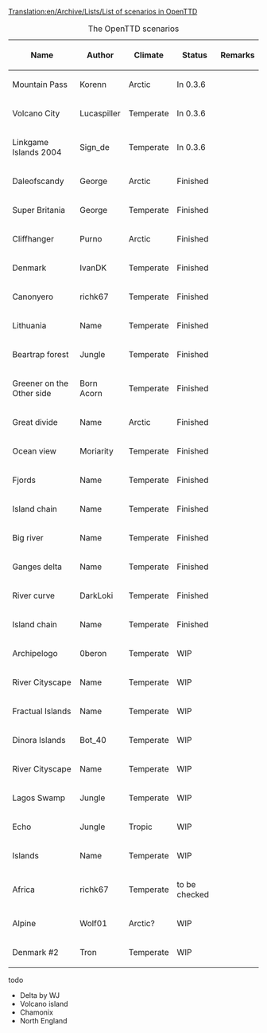 [[Translation:en/Archive/Lists/List of scenarios in OpenTTD]]
{{en/Warning|This table isn't finished yet. Gimme more time :)}}

{| border="1"
|+ The OpenTTD scenarios
|-
! Name !! Author !! Climate !! Status !! Remarks
|-
|Mountain Pass || Korenn || Arctic
!class="checked" | In 0.3.6 ||
|-
|Volcano City || Lucaspiller || Temperate
!class="checked" | In 0.3.6 ||
|-
|Linkgame Islands 2004 || Sign_de || Temperate
!class="checked" | In 0.3.6 ||
|-
|Daleofscandy || George || Arctic
!class="checked2" | Finished ||
|-
|Super Britania  || George || Temperate
!class="checked2" | Finished ||
|-
|Cliffhanger || Purno || Arctic
!class="checked2" | Finished ||
|-
|Denmark || IvanDK || Temperate
!class="checked2" | Finished ||
|-
|Canonyero || richk67 || Temperate
!class="checked2" | Finished ||
|-
|Lithuania || Name || Temperate
!class="checked2" | Finished ||
|-
|Beartrap forest || Jungle || Temperate
!class="checked2" | Finished ||
|-
|Greener on the Other side || Born Acorn || Temperate
!class="checked2" | Finished ||
|-
|Great divide || Name || Arctic
!class="checked2" | Finished ||
|-
|Ocean view || Moriarity || Temperate
!class="checked2" | Finished ||
|-
|Fjords || Name || Temperate
!class="checked2" | Finished ||
|-
|Island chain || Name || Temperate
!class="checked2" | Finished ||
|- 
|Big river || Name || Temperate
!class="checked2" | Finished ||
|-
|Ganges delta || Name || Temperate
!class="checked2" | Finished ||
|-
|River curve || DarkLoki || Temperate
!class="checked2" | Finished ||
|-
|Island chain || Name || Temperate
!class="checked2" | Finished ||
|-
|Archipelogo || 0beron || Temperate
!class="wip" | WIP ||
|-
|River Cityscape || Name || Temperate
!class="wip" | WIP ||
|-
|Fractual Islands || Name || Temperate
!class="wip" | WIP ||
|-
|Dinora Islands || Bot_40 || Temperate
!class="wip" | WIP ||
|-
|River Cityscape || Name || Temperate
!class="wip" | WIP ||
|-
|Lagos Swamp || Jungle || Temperate
!class="wip" | WIP ||
|-
|Echo || Jungle || Tropic
!class="wip" | WIP ||
|-
|Islands || Name || Temperate
!class="wip" | WIP ||
|-
|Africa || richk67 || Temperate
!class="wip" | to be checked ||
|-
|Alpine || Wolf01 || Arctic?
!class="wip" | WIP ||
|-
|Denmark #2 || Tron || Temperate
!class="wip" | WIP ||
|}

todo
*Delta by WJ
*Volcano island
*Chamonix 
*North England